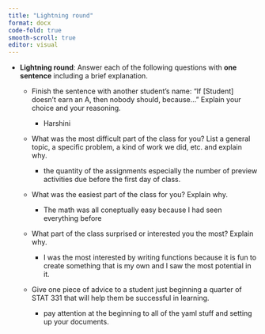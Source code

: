 ```yaml
---
title: "Lightning round"
format: docx
code-fold: true
smooth-scroll: true
editor: visual
---
```


-   **Lightning round**: Answer each of the following questions with **one sentence** including a brief explanation.

    -   Finish the sentence with another student's name: "If \[Student\] doesn't earn an A, then nobody should, because..." Explain your choice and your reasoning.

        -   Harshini

    -   What was the most difficult part of the class for you? List a general topic, a specific problem, a kind of work we did, etc. and explain why.

        -   the quantity of the assignments especially the number of preview activities due before the first day of class.

    -   What was the easiest part of the class for you? Explain why.

        -   The math was all coneptually easy because I had seen everything before

    -   What part of the class surprised or interested you the most? Explain why.

        -   I was the most interested by writing functions because it is fun to create something that is my own and I saw the most potential in it.

    -   Give one piece of advice to a student just beginning a quarter of STAT 331 that will help them be successful in learning.

        -   pay attention at the beginning to all of the yaml stuff and setting up your documents.
